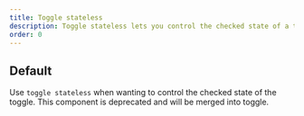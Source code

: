 ```yaml
---
title: Toggle stateless
description: Toggle stateless lets you control the checked state of a toggle. Use with caution as this is an old pattern and will be deprecated soon.
order: 0
---
```



## Default

Use `toggle stateless` when wanting to control the checked state of the toggle.
This component is deprecated and will be merged into toggle.

<Example Component={ToggleStatelessDefault} packageName="@atlaskit/toggle" />

